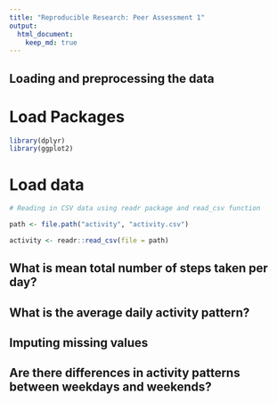 ```yaml
---
title: "Reproducible Research: Peer Assessment 1"
output: 
  html_document:
    keep_md: true
---
```



## Loading and preprocessing the data

# Load Packages

```r

library(dplyr)
library(ggplot2)

```

# Load data

```r
# Reading in CSV data using readr package and read_csv function

path <- file.path("activity", "activity.csv")

activity <- readr::read_csv(file = path)

```



## What is mean total number of steps taken per day?



## What is the average daily activity pattern?



## Imputing missing values



## Are there differences in activity patterns between weekdays and weekends?
